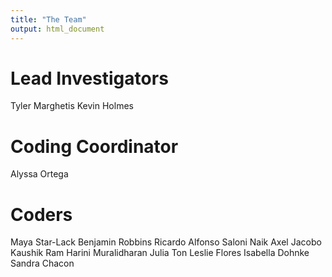 ```yaml
---
title: "The Team"
output: html_document
---
```

<style type="text/css">
  .title {
    display: none;
  }
    
</style>

# Lead Investigators
Tyler Marghetis
Kevin Holmes

# Coding Coordinator
Alyssa Ortega

# Coders
Maya Star-Lack
Benjamin Robbins
Ricardo Alfonso
Saloni Naik
Axel Jacobo
Kaushik Ram
Harini Muralidharan
Julia Ton
Leslie Flores
Isabella Dohnke
Sandra Chacon